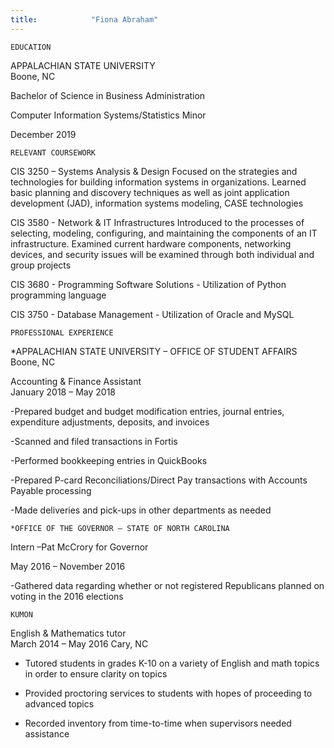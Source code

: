 ```yaml
---
title:            "Fiona Abraham"
---
```






    EDUCATION	

APPALACHIAN STATE UNIVERSITY          						      
Boone, NC

Bachelor of Science in Business Administration

Computer Information Systems/Statistics Minor

December 2019

    RELEVANT COURSEWORK	
CIS 3250 – Systems Analysis & Design 
Focused on the strategies and technologies for building information systems in organizations.
Learned basic planning and discovery techniques as well as joint application development (JAD), information systems modeling, CASE technologies

CIS 3580 - Network & IT Infrastructures 
Introduced to the processes of selecting, modeling, configuring, and maintaining the components of an IT infrastructure. 
Examined current hardware components, networking devices, and security issues will be examined through both individual and group projects 


CIS 3680 - Programming Software Solutions 
- Utilization of Python programming language 

CIS 3750 - Database Management 
- Utilization of Oracle and MySQL

    PROFESSIONAL EXPERIENCE	
*APPALACHIAN STATE UNIVERSITY – OFFICE OF STUDENT AFFAIRS                        
Boone, NC

Accounting & Finance Assistant	
January 2018 – May 2018
					            
-Prepared budget and budget modification entries, journal entries, expenditure adjustments, deposits, and invoices

-Scanned and filed transactions in Fortis

-Performed bookkeeping entries in QuickBooks

-Prepared P-card Reconciliations/Direct Pay transactions with Accounts Payable processing

-Made deliveries and pick-ups in other departments as needed

    *OFFICE OF THE GOVERNOR – STATE OF NORTH CAROLINA                                                          
Intern –Pat McCrory for Governor                                                                                                        

May 2016 – November 2016

-Gathered data regarding whether or not registered Republicans planned on voting in the 2016 elections

    KUMON							                   			                                
English & Mathematics tutor 			 			                                            
March 2014 – May 2016
Cary, NC            

- Tutored students in grades K-10 on a variety of English and math topics in order to ensure clarity on topics 

- Provided proctoring services to students with hopes of proceeding to advanced topics 

- Recorded inventory from time-to-time when supervisors needed assistance

                                    
                                    




